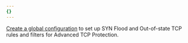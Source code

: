 ```yaml
---
{}
---
```


[Create a global configuration](/ddos-protection/advanced-ddos-systems/overview/#rules) to set up SYN Flood and Out-of-state TCP rules and filters for Advanced TCP Protection.